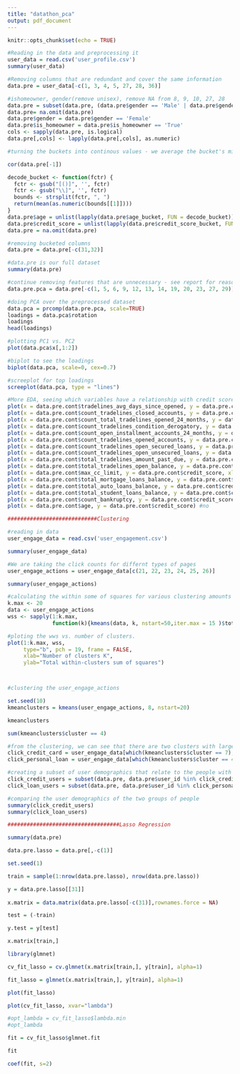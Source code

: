 ---
title: "datathon_pca"
output: pdf_document
---

```{r setup, include=FALSE}
knitr::opts_chunk$set(echo = TRUE)
```
```{r}
#Reading in the data and preprocessing it
user_data = read.csv('user_profile.csv')
summary(user_data)

#Removing columns that are redundant and cover the same information
data.pre = user_data[-c(1, 3, 4, 5, 27, 28, 36)]

#ishomeowner, gender(remove unisex), remove NA from 8, 9, 10, 27, 28
data.pre = subset(data.pre, (data.pre$gender == 'Male' | data.pre$gender == 'Female'))
data.pre= na.omit(data.pre)
data.pre$gender = data.pre$gender == 'Female'
data.pre$is_homeowner = data.pre$is_homeowner == 'True'
cols <- sapply(data.pre, is.logical)
data.pre[,cols] <- lapply(data.pre[,cols], as.numeric)

#turning the buckets into continous values - we average the bucket's min & max to the middle value

cor(data.pre[-1])

decode_bucket <- function(fctr) {
  fctr <- gsub("[()]", '', fctr)
  fctr <- gsub("\\]", '', fctr)
  bounds <- strsplit(fctr, ", ")
  return(mean(as.numeric(bounds[[1]])))
}
data.pre$age = unlist(lapply(data.pre$age_bucket, FUN = decode_bucket))
data.pre$credit_score = unlist(lapply(data.pre$credit_score_bucket, FUN = decode_bucket))
data.pre = na.omit(data.pre)

#removing bucketed columns
data.pre = data.pre[-c(31,32)]

#data.pre is our full dataset 
summary(data.pre)

#continue removing features that are unnecessary - see report for reasoning
data.pre.pca = data.pre[-c(1, 5, 6, 9, 12, 13, 14, 19, 20, 23, 27, 29)]

#doing PCA over the preprocessed dataset
data.pca = prcomp(data.pre.pca, scale=TRUE)
loadings = data.pca$rotation
loadings
head(loadings)

#plotting PC1 vs. PC2
plot(data.pca$x[,1:2])

#biplot to see the loadings
biplot(data.pca, scale=0, cex=0.7)

#screeplot for top loadings 
screeplot(data.pca, type = "lines")

#More EDA, seeing which variables have a relationship with credit score - used to determine features in Linear Regression
plot(x = data.pre.cont$tradelines_avg_days_since_opened, y = data.pre.cont$credit_score) #no 
plot(x = data.pre.cont$count_tradelines_closed_accounts, y = data.pre.cont$credit_score) #maybe
plot(x = data.pre.cont$count_total_tradelines_opened_24_months, y = data.pre.cont$credit_score) #maybe
plot(x = data.pre.cont$count_tradelines_condition_derogatory, y = data.pre.cont$credit_score) #yes
plot(x = data.pre.cont$count_open_installment_accounts_24_months, y = data.pre.cont$credit_score) #maybe
plot(x = data.pre.cont$count_tradelines_opened_accounts, y = data.pre.cont$credit_score) #no
plot(x = data.pre.cont$count_tradelines_open_secured_loans, y = data.pre.cont$credit_score) #maybe
plot(x = data.pre.cont$count_tradelines_open_unsecured_loans, y = data.pre.cont$credit_score) #maybe
plot(x = data.pre.cont$total_tradelines_amount_past_due, y = data.pre.cont$credit_score) #yes
plot(x = data.pre.cont$total_tradelines_open_balance, y = data.pre.cont$credit_score, xlim = c(0, 1000000)) #no
plot(x = data.pre.cont$max_cc_limit, y = data.pre.cont$credit_score, xlim = c(0, 150000)) #yes
plot(x = data.pre.cont$total_mortgage_loans_balance, y = data.pre.cont$credit_score, xlim = c(0, 4000000)) #no
plot(x = data.pre.cont$total_auto_loans_balance, y = data.pre.cont$credit_score) #no
plot(x = data.pre.cont$total_student_loans_balance, y = data.pre.cont$credit_score) #yes
plot(x = data.pre.cont$count_bankruptcy, y = data.pre.cont$credit_score) #yes
plot(x = data.pre.cont$age, y = data.pre.cont$credit_score) #no

############################Clustering 

#reading in data
user_engage_data = read.csv('user_engagement.csv')

summary(user_engage_data)

#We are taking the click counts for differnt types of pages
user_engage_actions = user_engage_data[c(21, 22, 23, 24, 25, 26)]

summary(user_engage_actions)

#calculating the within some of squares for various clustering amounts - we're using this to determine a good number of clusters
k.max <- 20
data <- user_engage_actions
wss <- sapply(1:k.max, 
              function(k){kmeans(data, k, nstart=50,iter.max = 15 )$tot.withinss})

#ploting the wws vs. number of clusters. 
plot(1:k.max, wss,
     type="b", pch = 19, frame = FALSE, 
     xlab="Number of clusters K",
     ylab="Total within-clusters sum of squares")



#clustering the user_engage_actions

set.seed(10)
kmeanclusters = kmeans(user_engage_actions, 8, nstart=20)

kmeanclusters

sum(kmeanclusters$cluster == 4)

#from the clustering, we can see that there are two clusters with larger values in particular columns (see report for interpretation). We want the user IDs of the people who had the inflated column values. 
click_credit_card = user_engage_data[which(kmeanclusters$cluster == 7),]
click_personal_loan = user_engage_data[which(kmeanclusters$cluster == 4),]

#creating a subset of user demographics that relate to the people with inflated column values
click_credit_users = subset(data.pre, data.pre$user_id %in% click_credit_card$user_id)
click_loan_users = subset(data.pre, data.pre$user_id %in% click_personal_loan$user_id)

#comparing the user demographics of the two groups of people
summary(click_credit_users)
summary(click_loan_users)

###################################Lasso Regression

summary(data.pre)

data.pre.lasso = data.pre[,-c(1)]

set.seed(1)

train = sample(1:nrow(data.pre.lasso), nrow(data.pre.lasso))

y = data.pre.lasso[[31]]
                   
x.matrix = data.matrix(data.pre.lasso[-c(31)],rownames.force = NA)

test = (-train)

y.test = y[test]

x.matrix[train,]

library(glmnet)

cv_fit_lasso = cv.glmnet(x.matrix[train,], y[train], alpha=1)

fit_lasso = glmnet(x.matrix[train,], y[train], alpha=1)

plot(fit_lasso)

plot(cv_fit_lasso, xvar="lambda")

#opt_lambda = cv_fit_lasso$lambda.min
#opt_lambda

fit = cv_fit_lasso$glmnet.fit

fit

coef(fit, s=2)


```
